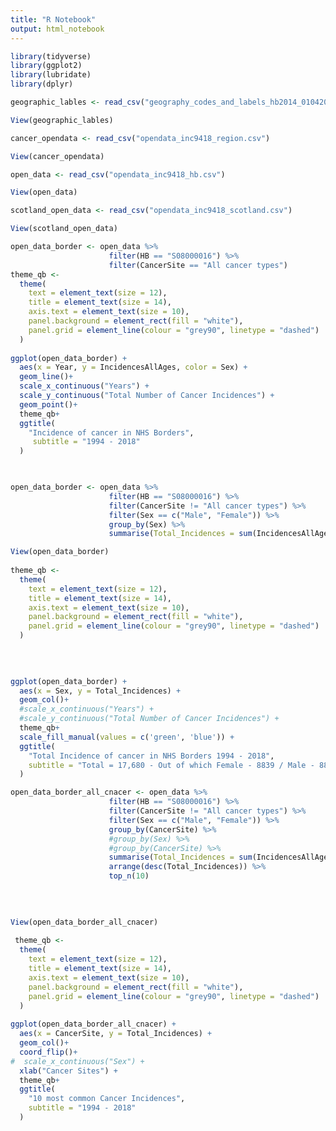 ```yaml
---
title: "R Notebook"
output: html_notebook
---
```

```r
library(tidyverse)
library(ggplot2)
library(lubridate)
library(dplyr)
```

```r
geographic_lables <- read_csv("geography_codes_and_labels_hb2014_01042019.csv")

View(geographic_lables)
```

```r
cancer_opendata <- read_csv("opendata_inc9418_region.csv")

View(cancer_opendata)
```

```r
open_data <- read_csv("opendata_inc9418_hb.csv")
```

```r
View(open_data)
```

```r
scotland_open_data <- read_csv("opendata_inc9418_scotland.csv")

View(scotland_open_data)
```

```r
open_data_border <- open_data %>%
                      filter(HB == "S08000016") %>%
                      filter(CancerSite == "All cancer types")
theme_qb <- 
  theme(
    text = element_text(size = 12),
    title = element_text(size = 14),
    axis.text = element_text(size = 10),
    panel.background = element_rect(fill = "white"),
    panel.grid = element_line(colour = "grey90", linetype = "dashed")
  )                      
                      
ggplot(open_data_border) +
  aes(x = Year, y = IncidencesAllAges, color = Sex) +
  geom_line()+
  scale_x_continuous("Years") +
  scale_y_continuous("Total Number of Cancer Incidences") +
  geom_point()+
  theme_qb+
  ggtitle(
    "Incidence of cancer in NHS Borders",
     subtitle = "1994 - 2018"
  )

  
```
```r
open_data_border <- open_data %>%
                      filter(HB == "S08000016") %>%
                      filter(CancerSite != "All cancer types") %>%
                      filter(Sex == c("Male", "Female")) %>%
                      group_by(Sex) %>%
                      summarise(Total_Incidences = sum(IncidencesAllAges))

View(open_data_border)
                  
theme_qb <- 
  theme(
    text = element_text(size = 12),
    title = element_text(size = 14),
    axis.text = element_text(size = 10),
    panel.background = element_rect(fill = "white"),
    panel.grid = element_line(colour = "grey90", linetype = "dashed")
  )                      
                      
                      
                     

ggplot(open_data_border) +
  aes(x = Sex, y = Total_Incidences) +
  geom_col()+
  #scale_x_continuous("Years") +
  #scale_y_continuous("Total Number of Cancer Incidences") +
  theme_qb+
  scale_fill_manual(values = c('green', 'blue')) +
  ggtitle(
    "Total Incidence of cancer in NHS Borders 1994 - 2018",
    subtitle = "Total = 17,680 - Out of which Female - 8839 / Male - 8841"
  )
```

```r

open_data_border_all_cnacer <- open_data %>%
                      filter(HB == "S08000016") %>%
                      filter(CancerSite != "All cancer types") %>%
                      filter(Sex == c("Male", "Female")) %>%
                      group_by(CancerSite) %>%
                      #group_by(Sex) %>%
                      #group_by(CancerSite) %>%
                      summarise(Total_Incidences = sum(IncidencesAllAges)) %>%
                      arrange(desc(Total_Incidences)) %>%
                      top_n(10) 
                      
                      
                      

View(open_data_border_all_cnacer)
                     
 theme_qb <- 
  theme(
    text = element_text(size = 12),
    title = element_text(size = 14),
    axis.text = element_text(size = 10),
    panel.background = element_rect(fill = "white"),
    panel.grid = element_line(colour = "grey90", linetype = "dashed")
  )                      
                      
ggplot(open_data_border_all_cnacer) +
  aes(x = CancerSite, y = Total_Incidences) +
  geom_col()+
  coord_flip()+
#  scale_x_continuous("Sex") +
  xlab("Cancer Sites") +
  theme_qb+
  ggtitle(
    "10 most common Cancer Incidences",
    subtitle = "1994 - 2018"
  )
```

